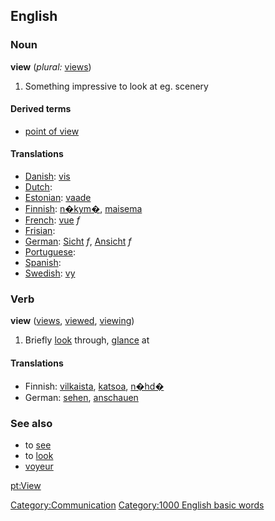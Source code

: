 ==English==

===Noun===
'''view'''  (''plural:'' [[views]])
#Something impressive to look at eg. scenery

====Derived terms====
*[[point of view]]

====Translations====

*[[Danish]]: [[vis]]
*[[Dutch]]: [[]]
*[[Estonian]]: [[vaade]]
*[[Finnish]]: [[n�kym�]], [[maisema]]
*[[French]]: [[vue]] ''f''
*[[Frisian]]: [[]]
*[[German]]: [[Sicht]] ''f'', [[Ansicht]] ''f''
*[[Portuguese]]: [[]]
*[[Spanish]]: [[]]
*[[Swedish]]: [[vy]]

===Verb===
'''view'''  ([[views]], [[viewed]], [[viewing]])
#Briefly [[look]] through, [[glance]] at

====Translations====
*Finnish: [[vilkaista]], [[katsoa]], [[n�hd�]]
*German: [[sehen]], [[anschauen]]


===See also===
*to [[see]]
*to [[look]]
*[[voyeur]]

[[Category:Communication]]

[[pt:View]]
[[Category:1000 English basic words]]